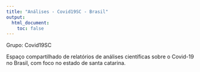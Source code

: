 ---
title: "Análises - Covid19SC - Brasil"
output:
  html_document:
    toc: false
---

Grupo: Covid19SC

Espaço compartilhado de relatórios de análises científicas sobre o Covid-19 no Brasil, com foco no estado de santa catarina.
